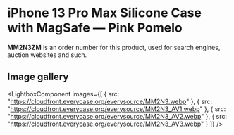 
# iPhone 13 Pro Max Silicone Case with MagSafe — Pink Pomelo

<Callout type='info' emoji='👉🏻'>**MM2N3ZM** is an order number for this product, used for search engines, auction websites and such.</Callout>

## Image gallery

<LightboxComponent
    images={[
      {
        src: "https://cloudfront.everycase.org/everysource/MM2N3.webp"
      },
      {
        src: "https://cloudfront.everycase.org/everysource/MM2N3_AV1.webp"
      },
      {
        src: "https://cloudfront.everycase.org/everysource/MM2N3_AV2.webp"
      },
      {
        src: "https://cloudfront.everycase.org/everysource/MM2N3_AV3.webp"
      }
    ]}
  />
